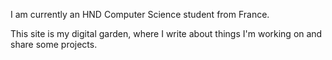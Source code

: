 
<Title>bonjour 👋</Title>

I am currently an HND Computer Science student from France.

This site is my digital garden, where I write about things I'm working on and share some projects.

<Title>personal projects 🔨</Title>

<Projects />

<Title>work 🛠️</Title>

<Work />

<Title>blog 📝</Title>

<Blog />
